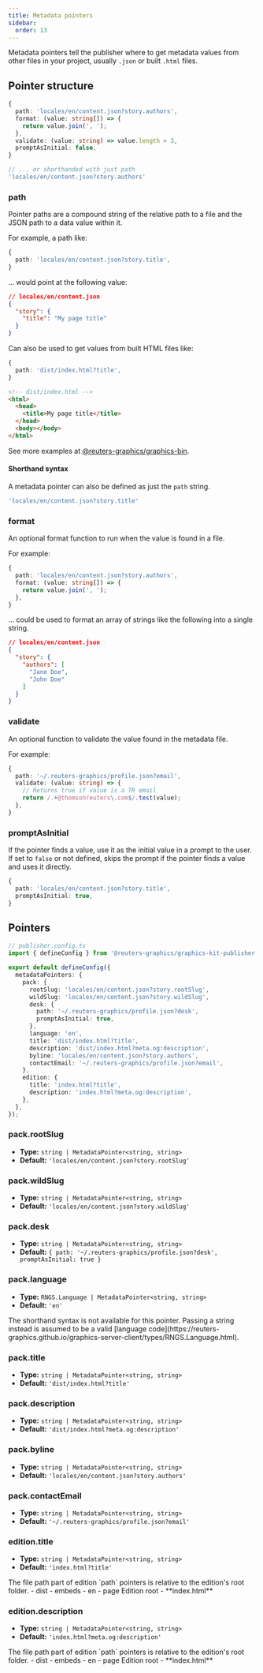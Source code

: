 ```yaml
---
title: Metadata pointers
sidebar:
  order: 13
---
```



Metadata pointers tell the publisher where to get metadata values from other files in your project, usually `.json` or built `.html` files.

## Pointer structure

```typescript
{
  path: 'locales/en/content.json?story.authors',
  format: (value: string[]) => {
    return value.join(', ');
  },
  validate: (value: string) => value.length > 3,
  promptAsInitial: false,
}

// ... or shorthanded with just path
'locales/en/content.json?story.authors'
```

### path

Pointer paths are a compound string of the relative path to a file and the JSON path to a data value within it.

For example, a path like:

```typescript
{
  path: 'locales/en/content.json?story.title',
}
```

... would point at the following value:

```json
// locales/en/content.json
{
  "story": {
    "title": "My page title"
  }
}
```

Can also be used to get values from built HTML files like:

```typescript
{
  path: 'dist/index.html?title',
}
```

```html
<!-- dist/index.html -->
<html>
  <head>
    <title>My page title</title>
  </head>
  <body></body>
</html>
```

See more examples at [@reuters-graphics/graphics-bin](https://reuters-graphics.github.io/graphics-bin/functions/utils.fs.get.html).

#### Shorthand syntax

A metadata pointer can also be defined as just the `path` string.

```javascript
'locales/en/content.json?story.title'
```

### format

An optional format function to run when the value is found in a file.

For example:

```typescript
{
  path: 'locales/en/content.json?story.authors',
  format: (value: string[]) => {
    return value.join(', ');
  },
}
```

... could be used to format an array of strings like the following into a single string.

```json
// locales/en/content.json
{
  "story": {
    "authors": [
      "Jane Doe",
      "John Doe"
    ]
  }
}
```

### validate

An optional function to validate the value found in the metadata file.

For example:

```typescript
{
  path: '~/.reuters-graphics/profile.json?email',
  validate: (value: string) => {
    // Returns true if value is a TR email
    return /.+@thomsonreuters\.com$/.test(value);
  },
}
```

### promptAsInitial

If the pointer finds a value, use it as the initial value in a prompt to the user. If set to `false` or not defined, skips the prompt if the pointer finds a value and uses it directly.

```typescript
{
  path: 'locales/en/content.json?story.title',
  promptAsInitial: true,
}
```




## Pointers

```typescript
// publisher.config.ts
import { defineConfig } from '@reuters-graphics/graphics-kit-publisher';

export default defineConfig({
  metadataPointers: {
    pack: {
      rootSlug: 'locales/en/content.json?story.rootSlug',
      wildSlug: 'locales/en/content.json?story.wildSlug',
      desk: {
        path: '~/.reuters-graphics/profile.json?desk',
        promptAsInitial: true,
      },
      language: 'en',
      title: 'dist/index.html?title',
      description: 'dist/index.html?meta.og:description',
      byline: 'locales/en/content.json?story.authors',
      contactEmail: '~/.reuters-graphics/profile.json?email',
    },
    edition: {
      title: 'index.html?title',
      description: 'index.html?meta.og:description',
    },
  },
});
```

### pack.rootSlug

- **Type:** `string | MetadataPointer<string, string>`
- **Default:** `'locales/en/content.json?story.rootSlug'`

### pack.wildSlug

- **Type:** `string | MetadataPointer<string, string>`
- **Default:** `'locales/en/content.json?story.wildSlug'`

### pack.desk

- **Type:** `string | MetadataPointer<string, string>`
- **Default:** `{ path: '~/.reuters-graphics/profile.json?desk', promptAsInitial: true }`

### pack.language

- **Type:** `RNGS.Language | MetadataPointer<string, string>`
- **Default:** `'en'`

<Aside>
The shorthand syntax is not available for this pointer. Passing a string instead is assumed to be a valid [language code](https://reuters-graphics.github.io/graphics-server-client/types/RNGS.Language.html).
</Aside>

### pack.title

- **Type:** `string | MetadataPointer<string, string>`
- **Default:** `'dist/index.html?title'`

### pack.description

- **Type:** `string | MetadataPointer<string, string>`
- **Default:** `'dist/index.html?meta.og:description'`

### pack.byline

- **Type:** `string | MetadataPointer<string, string>`
- **Default:** `'locales/en/content.json?story.authors'`

### pack.contactEmail

- **Type:** `string | MetadataPointer<string, string>`
- **Default:** `'~/.reuters-graphics/profile.json?email'`

### edition.title

- **Type:** `string | MetadataPointer<string, string>`
- **Default:** `'index.html?title'`

<Aside>
The file path part of edition `path` pointers is relative to the edition's root folder.

<FileTree>
- dist
  - embeds
    - en
      - page Edition root
        - **index.html**
</FileTree>
</Aside>

### edition.description

- **Type:** `string | MetadataPointer<string, string>`
- **Default:** `'index.html?meta.og:description'`

<Aside>
The file path part of edition `path` pointers is relative to the edition's root folder.

<FileTree>
- dist
  - embeds
    - en
      - page Edition root
        - **index.html**
</FileTree>
</Aside>
